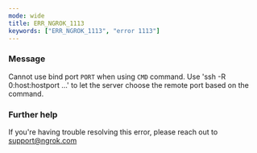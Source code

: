 ```yaml
---
mode: wide
title: ERR_NGROK_1113
keywords: ["ERR_NGROK_1113", "error 1113"]
---
```



### Message

Cannot use bind port `PORT` when using `CMD` command.
Use 'ssh -R 0:host:hostport ...' to let the server choose the remote port based on the command.

<ErrorDetails />

### Further help

If you're having trouble resolving this error, please reach out to [support@ngrok.com](mailto:support@ngrok.com?subject=Help%20with%20ERR_NGROK_1113)
